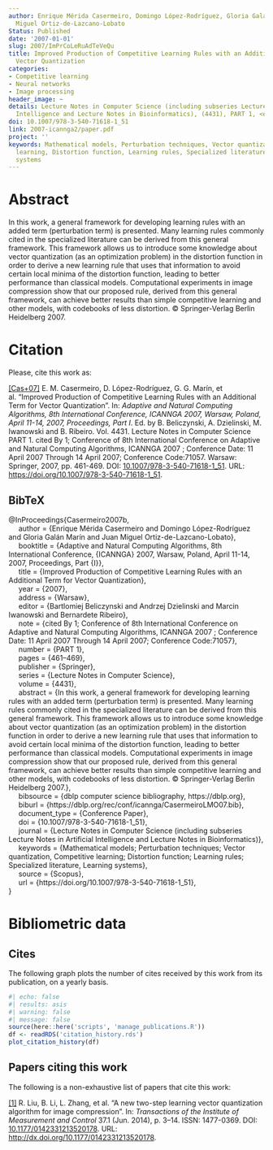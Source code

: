 ```yaml
---
author: Enrique Mérida Casermeiro, Domingo López-Rodríguez, Gloria Galán Marín, Juan
  Miguel Ortiz-de-Lazcano-Lobato
Status: Published
date: '2007-01-01'
slug: 2007/ImPrCoLeRuAdTeVeQu
title: Improved Production of Competitive Learning Rules with an Additional Term for
  Vector Quantization
categories:
- Competitive learning
- Neural networks
- Image processing
header_image: ~
details: Lecture Notes in Computer Science (including subseries Lecture Notes in Artificial
  Intelligence and Lecture Notes in Bioinformatics), (4431), PART 1, <em>pp. 461&ndash;469</em>
doi: 10.1007/978-3-540-71618-1_51
link: 2007-icannga2/paper.pdf
project: ''
keywords: Mathematical models, Perturbation techniques, Vector quantization, Competitive
  learning, Distortion function, Learning rules, Specialized literature, Learning
  systems
---
```



# Abstract


In this work, a general framework for developing learning rules with an added term (perturbation term) is presented. Many learning rules commonly cited in the specialized literature can be derived from this general framework. This framework allows us to introduce some knowledge about vector quantization (as an optimization problem) in the distortion function in order to derive a new learning rule that uses that information to avoid certain local minima of the distortion function, leading to better performance than classical models. Computational experiments in image compression show that our proposed rule, derived from this general framework, can achieve better results than simple competitive learning and other models, with codebooks of less distortion. © Springer-Verlag Berlin Heidelberg 2007.












# Citation
Please, cite this work as:


<a name=bib-Casermeiro2007b></a>[[Cas+07]](#cite-Casermeiro2007b) E. M. Casermeiro, D. López-Rodríguez, G. G. Marín, et al. “Improved Production of Competitive Learning Rules with an Additional Term for Vector Quantization”. In: _Adaptive and Natural Computing Algorithms, 8th International Conference, ICANNGA 2007, Warsaw, Poland, April 11-14, 2007, Proceedings, Part I_. Ed. by B. Beliczynski, A. Dzielinski, M. Iwanowski and B. Ribeiro. Vol. 4431. Lecture Notes in Computer Science PART 1. cited By 1; Conference of 8th International Conference on Adaptive and Natural Computing Algorithms, ICANNGA 2007 ; Conference Date: 11 April 2007 Through 14 April 2007; Conference Code:71057. Warsaw: Springer, 2007, pp. 461-469. DOI: [10.1007/978-3-540-71618-1_51](https://doi.org/10.1007%2F978-3-540-71618-1_51). URL:
[https://doi.org/10.1007/978-3-540-71618-1_51](https://doi.org/10.1007/978-3-540-71618-1_51).

::: {.callout-note appearance="minimal" collapse=true}

## BibTeX

@InProceedings{Casermeiro2007b,<br>&nbsp;&nbsp;&nbsp;&nbsp;  author = {Enrique Mérida Casermeiro and Domingo López-Rodríguez and Gloria Galán Marín and Juan Miguel Ortiz-de-Lazcano-Lobato},<br>&nbsp;&nbsp;&nbsp;&nbsp;  booktitle = {Adaptive and Natural Computing Algorithms, 8th International Conference, {ICANNGA} 2007, Warsaw, Poland, April 11-14, 2007, Proceedings, Part {I}},<br>&nbsp;&nbsp;&nbsp;&nbsp;  title = {Improved Production of Competitive Learning Rules with an Additional Term for Vector Quantization},<br>&nbsp;&nbsp;&nbsp;&nbsp;  year = {2007},<br>&nbsp;&nbsp;&nbsp;&nbsp;  address = {Warsaw},<br>&nbsp;&nbsp;&nbsp;&nbsp;  editor = {Bartlomiej Beliczynski and Andrzej Dzielinski and Marcin Iwanowski and Bernardete Ribeiro},<br>&nbsp;&nbsp;&nbsp;&nbsp;  note = {cited By 1; Conference of 8th International Conference on Adaptive and Natural Computing Algorithms, ICANNGA 2007 ; Conference Date: 11 April 2007 Through 14 April 2007; Conference Code:71057},<br>&nbsp;&nbsp;&nbsp;&nbsp;  number = {PART 1},<br>&nbsp;&nbsp;&nbsp;&nbsp;  pages = {461--469},<br>&nbsp;&nbsp;&nbsp;&nbsp;  publisher = {Springer},<br>&nbsp;&nbsp;&nbsp;&nbsp;  series = {Lecture Notes in Computer Science},<br>&nbsp;&nbsp;&nbsp;&nbsp;  volume = {4431},<br>&nbsp;&nbsp;&nbsp;&nbsp;  abstract = {In this work, a general framework for developing learning rules with an added term (perturbation term) is presented. Many learning rules commonly cited in the specialized literature can be derived from this general framework. This framework allows us to introduce some knowledge about vector quantization (as an optimization problem) in the distortion function in order to derive a new learning rule that uses that information to avoid certain local minima of the distortion function, leading to better performance than classical models. Computational experiments in image compression show that our proposed rule, derived from this general framework, can achieve better results than simple competitive learning and other models, with codebooks of less distortion. © Springer-Verlag Berlin Heidelberg 2007.},<br>&nbsp;&nbsp;&nbsp;&nbsp;  bibsource = {dblp computer science bibliography, https://dblp.org},<br>&nbsp;&nbsp;&nbsp;&nbsp;  biburl = {https://dblp.org/rec/conf/icannga/CasermeiroLMO07.bib},<br>&nbsp;&nbsp;&nbsp;&nbsp;  document_type = {Conference Paper},<br>&nbsp;&nbsp;&nbsp;&nbsp;  doi = {10.1007/978-3-540-71618-1_51},<br>&nbsp;&nbsp;&nbsp;&nbsp;  journal = {Lecture Notes in Computer Science (including subseries Lecture Notes in Artificial Intelligence and Lecture Notes in Bioinformatics)},<br>&nbsp;&nbsp;&nbsp;&nbsp;  keywords = {Mathematical models; Perturbation techniques; Vector quantization, Competitive learning; Distortion function; Learning rules; Specialized literature, Learning systems},<br>&nbsp;&nbsp;&nbsp;&nbsp;  source = {Scopus},<br>&nbsp;&nbsp;&nbsp;&nbsp;  url = {https://doi.org/10.1007/978-3-540-71618-1_51},<br>}

:::



# Bibliometric data

## Cites

The following graph plots the number of cites received by this work from its publication, on a yearly basis.

```r
#| echo: false
#| results: asis
#| warning: false
#| message: false
source(here::here('scripts', 'manage_publications.R'))
df <- readRDS('citation_history.rds')
plot_citation_history(df)
```



## Papers citing this work

The following is a non-exhaustive list of papers that cite this work:


<a name=bib-Liu_2014></a>[[1]](#cite-Liu_2014) R. Liu, B. Li, L. Zhang, et al. “A new two-step learning vector quantization algorithm for image compression”. In: _Transactions of the Institute of Measurement and Control_ 37.1 (Jun. 2014), p. 3–14. ISSN: 1477-0369. DOI: [10.1177/0142331213520178](https://doi.org/10.1177%2F0142331213520178). URL: [http://dx.doi.org/10.1177/0142331213520178](http://dx.doi.org/10.1177/0142331213520178).


